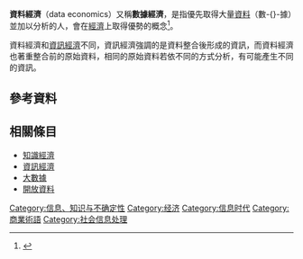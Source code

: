 '''資料經濟'''（data economics）又稱'''數據經濟'''，是指優先取得大量[[資料|資料]]（數-{}-據）並加以分析的人，會在[[經濟|經濟]]上取得優勢的概念<ref>{{Cite web |url=http://www.dns.com.tw/?p=2301 |title=數位網路社群 資料經濟(Data Economics/Economy)來臨，你準備好了嗎? |access-date=2017-03-04 |archive-date=2015-04-24 |archive-url=https://web.archive.org/web/20150424032139/http://www.dns.com.tw/?p=2301 |dead-url=no }}</ref>。

資料經濟和[[資訊經濟|資訊經濟]]不同，資訊經濟強調的是資料整合後形成的資訊，而資料經濟也著重整合前的原始資料，相同的原始資料若依不同的方式分析，有可能產生不同的資訊。

==參考資料==
{{reflist}}

==相關條目==
*[[知識經濟|知識經濟]]
*[[資訊經濟|資訊經濟]]
*[[大數據|大數據]]
*[[開放資料|開放資料]]

{{Econ-stub}}

[[Category:信息、知识与不确定性|Category:信息、知识与不确定性]]
[[Category:经济|Category:经济]]
[[Category:信息时代|Category:信息时代]]
[[Category:商業術語|Category:商業術語]]
[[Category:社会信息处理|Category:社会信息处理]]
